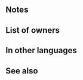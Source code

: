 {{Weapon Infobox
|tagid=SID_トナカイの弓
|weaponName=Reindeer Bow
|weaponType=Bow
|userVersion1=Bow
|userVersion2=Arrow
|might=8
|range=2
|effectiveness=Flying
|effect=Effective against flying foes. If unit is within 2 spaces of an ally, grants Atk/Def+5 to unit during combat and inflicts Special cooldown charge -1 on foe per attack. (Only highest value applied. Does not stack.)
|cost=200
|exclusive=0
|statModifiers=0,8,0,0,0
|required=Steel Bow
|next=
|promotionRarity=5
|promotionTier=1
|intID=2346
|sort=88000
|value=11
|timingID=1
|abilityID=116
|limit1ID=14
|properties=
}}
==Notes==
{{Effective damage bonus|flying}}{{Combat boosts}}{{CooldownChargeMinus}}
==List of owners==
{{Skill Hero List}}
==In other languages==
{{OtherLanguages
|japanese=トナカイの弓
|german=Rentierbogen
|spanishEU=Arco de reno
|spanishLA=Arco de reno
|french=Arc renne
|italian=Arco renna
|chineseTW=鹿角弓
|portuguese=Arco de rena
}}
==See also==
{{See also skills|cond=Description LIKE '%if unit is within _ spaces of an ally%grants Atk/Def+%during combat%' OR Description LIKE '%if unit is within _ spaces of an ally%inflicts special cooldown charge -1%'|columns=3}}
{{Weapons Navbox}}